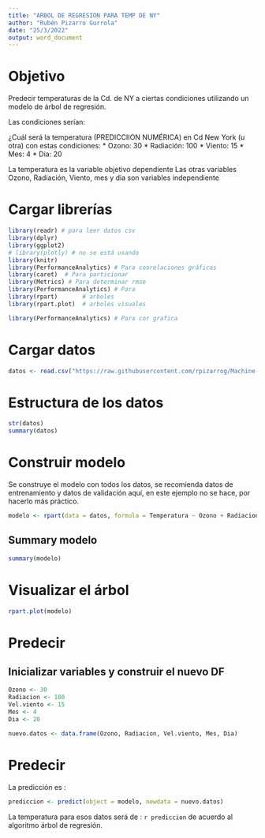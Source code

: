 ---
title: "ARBOL DE REGRESION PARA TEMP DE NY"
author: "Rubén Pizarro Gurrola"
date: "25/3/2022"
output: word_document
---

# Objetivo 

Predecir temperaturas de la Cd. de NY a ciertas condiciones utilizando un modelo de árbol de regresión.

Las condiciones serían: 

¿Cuál será la temperatura (PREDICCIION NUMÉRICA) en Cd New York (u otra) con estas condiciones: 
* Ozono: 30
* Radiación: 100
* Viento: 15
* Mes: 4
* Dia: 20

La temperatura es la variable objetivo dependiente
Las otras variables Ozono, Radiación, Viento, mes y dia son variables independiente

# Cargar librerías
```{r message=FALSE, warning=FALSE}
library(readr) # para leer datos csv
library(dplyr)
library(ggplot2)
# library(plotly) # no se está usando
library(knitr)
library(PerformanceAnalytics) # Para coorelaciones gráficas
library(caret)  # Para particionar
library(Metrics) # Para determinar rmse
library(PerformanceAnalytics) # Para
library(rpart)       # arboles
library(rpart.plot)  # arboles visuales

library(PerformanceAnalytics) # Para cor grafica
```

# Cargar datos
```{r}
datos <- read.csv("https://raw.githubusercontent.com/rpizarrog/Machine-Learning-con-R/main/datos/temperatura%20condiciones%20NY.csv")
```

# Estructura de los datos

```{r}
str(datos)
summary(datos)
```
# Construir modelo 

Se construye el modelo con todos los datos, se recomienda datos de entrenamiento y datos de validación aquí, en este ejemplo no se hace, por hacerlo más práctico.

```{r}
modelo <- rpart(data = datos, formula = Temperatura ~ Ozono + Radiacion + Vel.viento + Mes, Dia)
```

## Summary modelo
```{r}
summary(modelo)
```
# Visualizar el árbol

```{r}
rpart.plot(modelo)
```


# Predecir

## Inicializar variables y construir el nuevo DF
```{r}
Ozono <- 30
Radiacion <- 100
Vel.viento <- 15
Mes <- 4
Dia <- 20

nuevo.datos <- data.frame(Ozono, Radiacion, Vel.viento, Mes, Dia)

```

# Predecir

La predicción es : 
```{r}
prediccion <- predict(object = modelo, newdata = nuevo.datos)


```
La temperatura para esos datos será de : `r prediccion` de acuerdo al algoritmo árbol de regresión.



